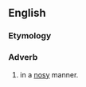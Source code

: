 {{also|nosiły}}
==English==

===Etymology===
{{suffix|en|nosy|ly}}

===Adverb===
{{en-adv}}

# in a [[nosy]] manner.